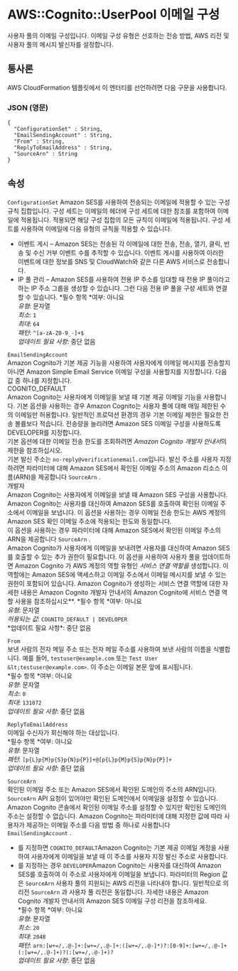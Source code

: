 # AWS::Cognito::UserPool 이메일 구성

사용자 풀의 이메일 구성입니다. 이메일 구성 유형은 선호하는 전송 방법, AWS 리전 및 사용자 풀의 메시지 발신자를 설정합니다.

## 통사론

AWS CloudFormation 템플릿에서 이 엔터티를 선언하려면 다음 구문을 사용합니다.

### JSON (영문)

```
{
  "ConfigurationSet" : String,
  "EmailSendingAccount" : String,
  "From" : String,
  "ReplyToEmailAddress" : String,
  "SourceArn" : String
}
```

## 속성

`ConfigurationSet` Amazon SES를 사용하여 전송되는 이메일에 적용할 수 있는 구성 규칙 집합입니다. 구성 세트는 이메일의 헤더에 구성 세트에 대한 참조를 포함하여 이메일에 적용됩니다. 적용되면 해당 구성 집합의 모든 규칙이 이메일에 적용됩니다. 구성 세트를 사용하여 이메일에 다음 유형의 규칙을 적용할 수 있습니다.

- 이벤트 게시 – Amazon SES는 전송된 각 이메일에 대한 전송, 전송, 열기, 클릭, 반송 및 수신 거부 이벤트 수를 추적할 수 있습니다. 이벤트 게시를 사용하여 이러한 이벤트에 대한 정보를 SNS 및 CloudWatch와 같은 다른 AWS 서비스로 전송합니다.
- IP 풀 관리 – Amazon SES를 사용하여 전용 IP 주소를 임대할 때 전용 IP 풀이라고 하는 IP 주소 그룹을 생성할 수 있습니다. 그런 다음 전용 IP 풀을 구성 세트와 연결할 수 있습니다.
  *필수 항목 *여부: 아니요  
  _유형_: 문자열  
  _최소_: `1`  
  _최대_: `64`  
  _패턴_: `^[a-zA-Z0-9_-]+$`  
  _업데이트 필요 사항_: 중단 없음

`EmailSendingAccount`  
Amazon Cognito가 기본 제공 기능을 사용하여 사용자에게 이메일 메시지를 전송할지 아니면 Amazon Simple Email Service 이메일 구성을 사용할지를 지정합니다. 다음 값 중 하나를 지정합니다.  
COGNITO_DEFAULT  
Amazon Cognito는 사용자에게 이메일을 보낼 때 기본 제공 이메일 기능을 사용합니다. 기본 옵션을 사용하는 경우 Amazon Cognito는 사용자 풀에 대해 매일 제한된 수의 이메일만 허용합니다. 일반적인 프로덕션 환경의 경우 기본 이메일 제한은 필요한 전송 볼륨보다 적습니다. 전송량을 늘리려면 Amazon SES 이메일 구성을 사용하도록 DEVELOPER를 지정합니다.  
기본 옵션에 대한 이메일 전송 한도를 조회하려면 *Amazon Cognito 개발자 안내서*의 제한을 참조하십시오.  
기본 발신 주소는 `no-reply@verificationemail.com`입니다. 발신 주소를 사용자 지정하려면 파라미터에 대해 Amazon SES에서 확인된 이메일 주소의 Amazon 리소스 이름(ARN)을 제공합니다 `SourceArn` .  
개발자  
Amazon Cognito는 사용자에게 이메일을 보낼 때 Amazon SES 구성을 사용합니다. Amazon Cognito는 사용자를 대신하여 Amazon SES를 호출하여 확인된 이메일 주소에서 이메일을 보냅니다. 이 옵션을 사용하는 경우 이메일 전송 한도는 AWS 계정의 Amazon SES 확인 이메일 주소에 적용되는 한도와 동일합니다.  
이 옵션을 사용하는 경우 파라미터에 대해 Amazon SES에서 확인된 이메일 주소의 ARN을 제공합니다 `SourceArn` .  
Amazon Cognito가 사용자에게 이메일을 보내려면 사용자를 대신하여 Amazon SES를 호출할 수 있는 추가 권한이 필요합니다. 이 옵션을 사용하여 사용자 풀을 업데이트하면 Amazon Cognito 가 AWS 계정의 역할 유형인 _서비스 연결 역할을_ 생성합니다. 이 역할에는 Amazon SES에 액세스하고 이메일 주소에서 이메일 메시지를 보낼 수 있는 권한이 포함되어 있습니다. Amazon Cognito가 생성하는 서비스 연결 역할에 대한 자세한 내용은 Amazon Cognito 개발자 안내서의 Amazon Cognito에 서비스 연결 역할 사용을 참조하십시오\**.
*필수 항목 *여부: 아니요  
*유형*: 문자열  
*허용되는 값*: `COGNITO_DEFAULT | DEVELOPER`  
*업데이트 필요 사항\*: 중단 없음

`From`  
보낸 사람의 전자 메일 주소 또는 전자 메일 주소를 사용하여 보낸 사람의 이름을 식별합니다. 예를 들어, `testuser@example.com` 또는 `Test User &lt;testuser@example.com>`. 이 주소는 이메일 본문 앞에 표시됩니다.  
*필수 항목 *여부: 아니요  
_유형_: 문자열  
_최소_: `0`  
_최대_: `131072`  
_업데이트 필요 사항_: 중단 없음

`ReplyToEmailAddress`  
이메일 수신자가 회신해야 하는 대상입니다.  
*필수 항목 *여부: 아니요  
_유형_: 문자열  
_패턴_: `[p{L}p{M}p{S}p{N}p{P}]+@[p{L}p{M}p{S}p{N}p{P}]+`  
_업데이트 필요 사항_: 중단 없음

`SourceArn`  
확인된 이메일 주소 또는 Amazon SES에서 확인된 도메인의 주소의 ARN입니다. `SourceArn` API 요청이 있어야만 확인된 도메인에서 이메일을 설정할 수 있습니다. Amazon Cognito 콘솔에서 확인된 이메일 주소를 설정할 수 있지만 확인된 도메인의 주소는 설정할 수 없습니다. Amazon Cognito는 파라미터에 대해 지정한 값에 따라 사용자가 제공하는 이메일 주소를 다음 방법 중 하나로 사용합니다 `EmailSendingAccount` .

- 를 지정하면 `COGNITO_DEFAULT`Amazon Cognito는 기본 제공 이메일 계정을 사용하여 사용자에게 이메일을 보낼 때 이 주소를 사용자 지정 발신 주소로 사용합니다.
- 를 지정하는 경우 `DEVELOPER`Amazon Cognito는 사용자를 대신하여 Amazon SES를 호출하여 이 주소로 사용자에게 이메일을 보냅니다.
  파라미터의 Region 값은 `SourceArn` 사용자 풀의 지원되는 AWS 리전을 나타내야 합니다. 일반적으로 의 리전 `SourceArn` 과 사용자 풀 리전은 동일합니다. 자세한 내용은 Amazon Cognito 개발자 안내서의 Amazon SES 이메일 구성 리전을 참조하세요.  
  *필수 항목 *여부: 아니요  
  _유형_: 문자열  
  _최소_: `20`  
  _최대_: `2048`  
  _패턴_: `arn:[w+=/,.@-]+:[w+=/,.@-]+:([w+=/,.@-]*)?:[0-9]+:[w+=/,.@-]+(:[w+=/,.@-]+)?(:[w+=/,.@-]+)?`  
  _업데이트 필요 사항_: 중단 없음
